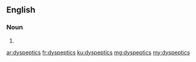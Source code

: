 ==English==

===Noun===
{{head|en}}

# {{plural of|dyspeptic}}

[[ar:dyspeptics]]
[[fr:dyspeptics]]
[[ku:dyspeptics]]
[[mg:dyspeptics]]
[[my:dyspeptics]]
